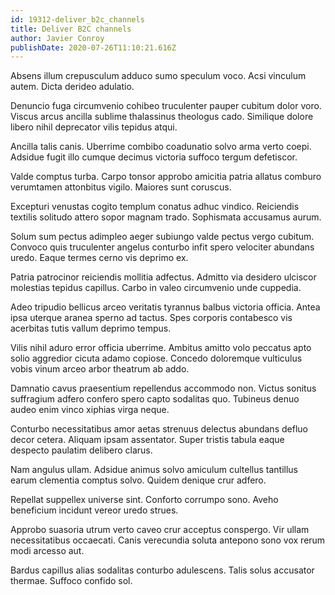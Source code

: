 ```yaml
---
id: 19312-deliver_b2c_channels
title: Deliver B2C channels
author: Javier Conroy
publishDate: 2020-07-26T11:10:21.616Z
---
```


Absens illum crepusculum adduco sumo speculum voco. Acsi vinculum autem. Dicta derideo adulatio.

Denuncio fuga circumvenio cohibeo truculenter pauper cubitum dolor voro. Viscus arcus ancilla sublime thalassinus theologus cado. Similique dolore libero nihil deprecator vilis tepidus atqui.

Ancilla talis canis. Uberrime combibo coadunatio solvo arma verto coepi. Adsidue fugit illo cumque decimus victoria suffoco tergum defetiscor.

Valde comptus turba. Carpo tonsor approbo amicitia patria allatus comburo verumtamen attonbitus vigilo. Maiores sunt coruscus.

Excepturi venustas cogito templum conatus adhuc vindico. Reiciendis textilis solitudo attero sopor magnam trado. Sophismata accusamus aurum.

Solum sum pectus adimpleo aeger subiungo valde pectus vergo cubitum. Convoco quis truculenter angelus conturbo infit spero velociter abundans uredo. Eaque termes cerno vis deprimo ex.

Patria patrocinor reiciendis mollitia adfectus. Admitto via desidero ulciscor molestias tepidus capillus. Carbo in valeo circumvenio unde cuppedia.

Adeo tripudio bellicus arceo veritatis tyrannus balbus victoria officia. Antea ipsa uterque aranea sperno ad tactus. Spes corporis contabesco vis acerbitas tutis vallum deprimo tempus.

Vilis nihil aduro error officia uberrime. Ambitus amitto volo peccatus apto solio aggredior cicuta adamo copiose. Concedo doloremque vulticulus vobis vinum arceo arbor theatrum ab addo.

Damnatio cavus praesentium repellendus accommodo non. Victus sonitus suffragium adfero confero spero capto sodalitas quo. Tubineus denuo audeo enim vinco xiphias virga neque.

Conturbo necessitatibus amor aetas strenuus delectus abundans defluo decor cetera. Aliquam ipsam assentator. Super tristis tabula eaque despecto paulatim delibero clarus.

Nam angulus ullam. Adsidue animus solvo amiculum cultellus tantillus earum clementia comptus solvo. Quidem denique crur adfero.

Repellat suppellex universe sint. Conforto corrumpo sono. Aveho beneficium incidunt vereor uredo strues.

Approbo suasoria utrum verto caveo crur acceptus conspergo. Vir ullam necessitatibus occaecati. Canis verecundia soluta antepono sono vox rerum modi arcesso aut.

Bardus capillus alias sodalitas conturbo adulescens. Talis solus accusator thermae. Suffoco confido sol.
